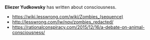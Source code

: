 '''Eliezer Yudkowsky''' has written about consciousness.

* https://wiki.lesswrong.com/wiki/Zombies_(sequence)
* http://lesswrong.com/lw/nqv/zombies_redacted/
* https://rationalconspiracy.com/2015/12/16/a-debate-on-animal-consciousness/
